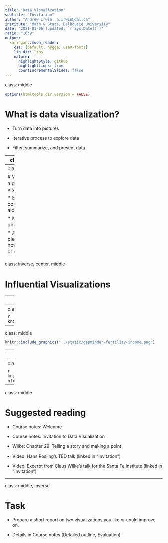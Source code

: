 ```yaml
---
title: "Data Visualization"
subtitle: "Invitation"
author: "Andrew Irwin, a.irwin@dal.ca"
institute: "Math & Stats, Dalhousie University"
date: "2021-01-06 (updated: `r Sys.Date()`)"
ratio: "16:9"
output:
  xaringan::moon_reader:
    css: [default, hygge, useR-fonts]
    lib_dir: libs
    nature:
      highlightStyle: github
      highlightLines: true
      countIncrementalSlides: false
---
```

class: middle

```r
options(htmltools.dir.version = FALSE)
```

# What is data visualization?

* Turn data into pictures

* Iterative process to explore data

* Filter, summarize, and present data

---
class: middle

# What is the purpose of data visualization?

* Summarize data compactly

* Leverage vision machinery in brain 

* Helps you tell a story with data

* A familiar visualization tells a story "by itself"

???

---
class: middle

# What makes a good visualization?

* Effective communication aid

* Memorable & understandable

* Aesthetically pleasing - nothing jarring or out of place



---
class: inverse, center, middle

# Influential Visualizations


---
class: middle
  
```r
knitr::include_graphics("../static/mlo_two_years.png")
```

Source [co2.earth](https://www.co2.earth/daily-co2) and [sioweb.ucsd.edu](https://sioweb.ucsd.edu/programs/keelingcurve/)

---
class: middle
  
```r
knitr::include_graphics("../static/mlo_full_record.png")
```

---
class: middle
  
```r
knitr::include_graphics("../static/gapminder-fertility-income.png")
```

---
class: middle

```r
knitr::include_graphics("../static/env-canada-halifax-snapshot.png")
```

---
class: middle

```r
knitr::include_graphics("../static/weatherspark-hfx-temperature.png")
```


---
class: middle

# Suggested reading

* Course notes: Welcome

* Course notes: Invitation to Data Visualization

* Wilke: Chapter 29: Telling a story and making a point

* Video: Hans Rosling's TED talk (linked in "Invitation")

* Video: Excerpt from Claus Wilke's talk for the Santa Fe Institute (linked in "Invitation")

---
class: middle, inverse

# Task

* Prepare a short report on two visualizations you like or could improve on.

* Details in Course notes (Detailed outline, Evaluation)



